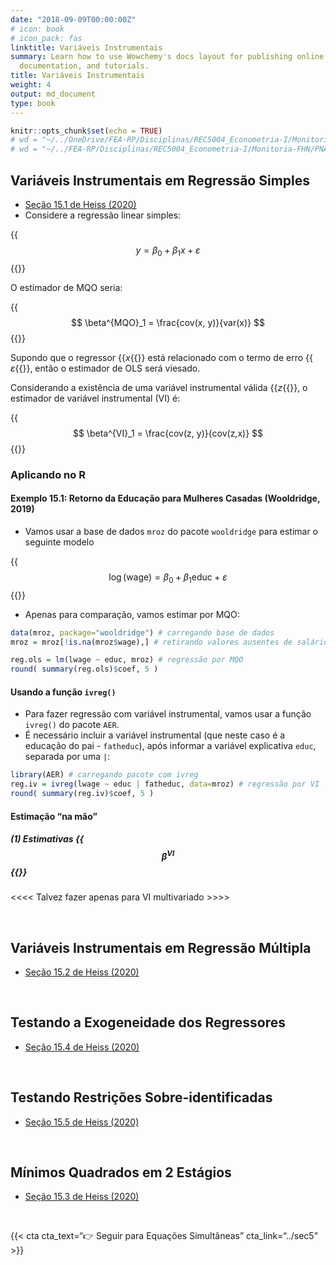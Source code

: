 ```yaml
---
date: "2018-09-09T00:00:00Z"
# icon: book
# icon_pack: fas
linktitle: Variáveis Instrumentais
summary: Learn how to use Wowchemy's docs layout for publishing online courses, software
  documentation, and tutorials.
title: Variáveis Instrumentais
weight: 4
output: md_document
type: book
---
```


```r
knitr::opts_chunk$set(echo = TRUE)
# wd = "~/../OneDrive/FEA-RP/Disciplinas/REC5004_Econometria-I/Monitoria-FHN/PNADc" # Aspire
# wd = "~/../FEA-RP/Disciplinas/REC5004_Econometria-I/Monitoria-FHN/PNADc" # Nitro
```


## Variáveis Instrumentais em Regressão Simples

- [Seção 15.1 de Heiss (2020)](http://www.urfie.net/read/index.html#page/247)
- Considere a regressão linear simples:

{{<math>}}$$ y = \beta_0 + \beta_1 x + \varepsilon \tag{15.1} $${{</math>}}

O estimador de MQO seria:

{{<math>}}$$ \beta^{MQO}_1 = \frac{cov(x, y)}{var(x)} $${{</math>}}

Supondo que o regressor {{<math>}}$x${{</math>}} está relacionado com o termo de erro {{<math>}}$\varepsilon${{</math>}}, então o estimador de OLS será viesado.

Considerando a existência de uma variável instrumental válida {{<math>}}$z${{</math>}}, o estimador de variável instrumental (VI) é:

{{<math>}}$$ \beta^{VI}_1 = \frac{cov(z, y)}{cov(z,x)} $${{</math>}}


### Aplicando no R

#### Exemplo 15.1: Retorno da Educação para Mulheres Casadas (Wooldridge, 2019)

- Vamos usar a base de dados `mroz` do pacote `wooldridge` para estimar o seguinte modelo

{{<math>}}$$ \log(\text{wage}) = \beta_0 + \beta_1 \text{educ} + \varepsilon $${{</math>}}

- Apenas para comparação, vamos estimar por MQO:
```r
data(mroz, package="wooldridge") # carregando base de dados
mroz = mroz[!is.na(mroz$wage),] # retirando valores ausentes de salário

reg.ols = lm(lwage ~ educ, mroz) # regressão por MQO
round( summary(reg.ols)$coef, 5 )
```


#### Usando a função `ivreg()`

- Para fazer regressão com variável instrumental, vamos usar a função `ivreg()` do pacote `AER`.
- É necessário incluir a variável instrumental (que neste caso é a educação do pai - `fatheduc`), após informar a variável explicativa `educ`, separada por uma `|`:

```r
library(AER) # carregando pacote com ivreg
reg.iv = ivreg(lwage ~ educ | fatheduc, data=mroz) # regressão por VI
round( summary(reg.iv)$coef, 5 )
```


#### Estimação "na mão"

##### (1) Estimativas {{<math>}}$$ \beta^{VI} $${{</math>}}

<<<< Talvez fazer apenas para VI multivariado >>>>

</br>


## Variáveis Instrumentais em Regressão Múltipla

- [Seção 15.2 de Heiss (2020)](http://www.urfie.net/read/index.html#page/249)



</br>


## Testando a Exogeneidade dos Regressores

- [Seção 15.4 de Heiss (2020)](http://www.urfie.net/read/index.html#page/252)



</br>


## Testando Restrições Sobre-identificadas

- [Seção 15.5 de Heiss (2020)](http://www.urfie.net/read/index.html#page/252)




</br>


## Mínimos Quadrados em 2 Estágios

- [Seção 15.3 de Heiss (2020)](http://www.urfie.net/read/index.html#page/250)




</br>

{{< cta cta_text="👉 Seguir para Equações Simultâneas" cta_link="../sec5" >}}
